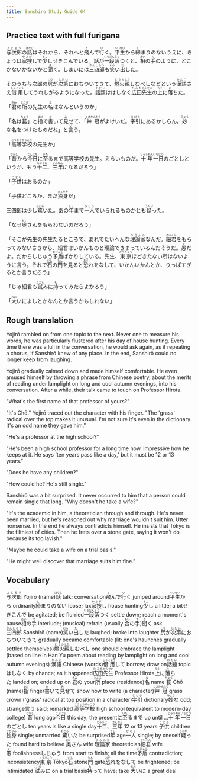 ```yaml
---
title: Sanshiro Study Guide 64
---
```


## Practice text with full furigana

<p>
<ruby><rb>与次郎</rb><rt>よじろう</rt></ruby>の<ruby><rb>話</rb><rt>はなし</rt></ruby>はそれから、それへと<ruby><rb>飛</rb><rt>と</rt></ruby>んで<ruby><rb>行</rb><rt>い</rt></ruby>く。<ruby><rb>平生</rb><rt>へいぜい</rt></ruby>から<ruby><rb>締</rb><rt>し</rt></ruby>まりのないうえに、きょうは<ruby><rb>家捜</rb><rt>やさが</rt></ruby>しで<ruby><rb>少</rb><rt>すこ</rt></ruby>しせきこんでいる。話が<ruby><rb>一段</rb><rt>いちだん</rt></ruby><ruby><rb>落</rb><rt>らく</rt></ruby>つくと、<ruby><rb>相</rb><rt>あい</rt></ruby>の<ruby><rb>手</rb><rt>て</rt></ruby>のように、どこかないかないかと<ruby><rb>聞</rb><rt>き</rt></ruby>く。しまいには<ruby><rb>三四郎</rb><rt>さんしろう</rt></ruby>も<ruby><rb>笑</rb><rt>わら</rt></ruby>い<ruby><rb>出</rb><rt>だ</rt></ruby>した。
</p>

<p>
そのうち与次郎の<ruby><rb>尻</rb><rt>しり</rt></ruby>が<ruby><rb>次第</rb><rt>しだい</rt></ruby>におちついてきて、<ruby><rb>燈火</rb><rt>とうか</rt></ruby><ruby><rb>親</rb><rt>した</rt></ruby>しむべしなどという<ruby><rb>漢語</rb><rt>かんご</rt></ruby>さえ<ruby><rb>借用</rb><rt>しゃくよう</rt></ruby>してうれしがるようになった。<ruby><rb>話題</rb><rt>わだい</rt></ruby>ははしなく<ruby><rb>広田</rb><rt>ひろた</rt></ruby><ruby><rb>先生</rb><rt>せんせい</rt></ruby>の<ruby><rb>上</rb><rt>うえ</rt></ruby>に<ruby><rb>落</rb><rt>お</rt></ruby>ちた。
</p>

<p>
「<ruby><rb>君</rb><rt>きみ</rt></ruby>の<ruby><rb>所</rb><rt>ところ</rt></ruby>の先生の<ruby><rb>名</rb><rt>な</rt></ruby>はなんというのか」
</p>

<p>
「名は<ruby><rb>萇</rb><rt>ちょう</rt></ruby>」と<ruby><rb>指</rb><rt>ゆび</rt></ruby>で<ruby><rb>書</rb><rt>か</rt></ruby>いて<ruby><rb>見</rb><rt>み</rt></ruby>せて、「<ruby><rb>艸冠</rb><rt>くさかんむり</rt></ruby>がよけいだ。<ruby><rb>字引</rb><rt>じびき</rt></ruby>にあるかしらん。<ruby><rb>妙</rb><rt>みょう</rt></ruby>な名をつけたものだね」と<ruby><rb>言</rb><rt>い</rt></ruby>う。
</p>

<p>
「<ruby><rb>高等</rb><rt>こうとう</rt></ruby><ruby><rb>学校</rb><rt>がっこう</rt></ruby>の先生か」
</p>

<p>
「<ruby><rb>昔</rb><rt>むかし</rt></ruby>から<ruby><rb>今日</rb><rt>こんにち</rt></ruby>に<ruby><rb>至</rb><rt>いた</rt></ruby>るまで高等学校の先生。えらいものだ。<ruby><rb>十年</rb><rt>じゅうねん</rt></ruby><ruby><rb>一日</rb><rt>いちじつ</rt></ruby>のごとしというが、もう<ruby><rb>十二</rb><rt>じゅうに</rt></ruby>、<ruby><rb>三年</rb><rt>さんねん</rt></ruby>になるだろう」
</p>

<p>
「<ruby><rb>子供</rb><rt>こども</rt></ruby>はおるのか」
</p>

<p>
「子供どころか、まだ<ruby><rb>独身</rb><rt>ひとりみ</rt></ruby>だ」
</p>

<p>
三四郎は少し<ruby><rb>驚</rb><rt>おどろ</rt></ruby>いた。あの<ruby><rb>年</rb><rt>とし</rt></ruby>まで<ruby><rb>一人</rb><rt>ひとり</rt></ruby>でいられるものかとも<ruby><rb>疑</rb><rt>うたが</rt></ruby>った。
</p>

<p>
「なぜ<ruby><rb>奥</rb><rt>おく</rt></ruby>さんをもらわないのだろう」
</p>

<p>
「そこが先生の先生たるところで、あれでたいへんな<ruby><rb>理論家</rb><rt>りろんか</rt></ruby>なんだ。<ruby><rb>細君</rb><rt>さいくん</rt></ruby>をもらってみないさきから、細君はいかんものと理論できまっているんだそうだ。<ruby><rb>愚</rb><rt>ぐ</rt></ruby>だよ。だからしじゅう<ruby><rb>矛盾</rb><rt>むじゅん</rt></ruby>ばかりしている。先生、<ruby><rb>東京</rb><rt>とうきょう</rt></ruby>ほどきたない所はないように言う。それで<ruby><rb>石</rb><rt>いし</rt></ruby>の<ruby><rb>門</rb><rt>もん</rt></ruby>を見ると<ruby><rb>恐</rb><rt>おそ</rt></ruby>れをなして、いかんいかんとか、りっぱすぎるとか言うだろう」
</p>

<p>
「じゃ細君も<ruby><rb>試</rb><rt>こころ</rt></ruby>みに<ruby><rb>持</rb><rt>も</rt></ruby>ってみたらよかろう」
</p>

<p>
「<ruby><rb>大</rb><rt>おお</rt></ruby>いによしとかなんとか言うかもしれない」
</p>



## Rough translation

Yojirō rambled on from one topic to the next. Never one to measure his words, he was particularly flustered after his day of house hunting. Every time there was a lull in the conversation, he would ask again, as if repeating a chorus, if Sanshirō knew of any place. In the end, Sanshirō could no longer keep from laughing.

Yojirō gradually calmed down and made himself comfortable. He even amused himself by throwing a phrase from Chinese poetry, about the merits of reading under lamplight on long and cool autumn evenings, into his conversation. After a while, their talk came to touch on Professor Hirota.

"What's the first name of that professor of yours?"

"It's Chō." Yojirō traced out the character with his finger. "The 'grass' radical over the top makes it unusual. I'm not sure it's even in the dictionary. It's an odd name they gave him."

"He's a professor at the high school?"

"He's been a high school professor for a long time now. Impressive how he keeps at it. He says 'ten years pass like a day,' but it must be 12 or 13 years."

"Does he have any children?"

"How could he? He's still single."

Sanshirō was a bit surprised. It never occurred to him that a person could remain single that long. "Why doesn't he take a wife?"

"It's the academic in him, a theoretician through and through. He's never been married, but he's reasoned out why marriage wouldn't suit him. Utter nonsense. In the end he always contradicts himself. He insists that Tōkyō is the filthiest of cities. Then he frets over a stone gate, saying it won't do because its too lavish."

"Maybe he could take a wife on a trial basis."

"He might well discover that marriage suits him fine."             


## Vocabulary

<p>
<span class="vocabstudy"><ruby><rb>与次郎</rb><rt>よじろう</rt></ruby>&nbsp;Yojirō (name)</span><span class="vocabstudy"><ruby><rb>話</rb><rt>はなし</rt></ruby>&nbsp;talk; conversation</span><span class="vocabstudy"><ruby><rb>飛</rb><rt>と</rt></ruby>んで<ruby><rb>行</rb><rt>い</rt></ruby>く&nbsp;jumped around</span><span class="vocabstudy"><ruby><rb>平生</rb><rt>へいぜい</rt></ruby>から&nbsp;ordinarily</span><span class="vocabstudy"><ruby><rb>締</rb><rt>し</rt></ruby>まりのない&nbsp;loose; lax</span><span class="vocabstudy"><ruby><rb>家捜</rb><rt>やさが</rt></ruby>し&nbsp;house hunting</span><span class="vocabstudy"><ruby><rb>少</rb><rt>すこ</rt></ruby>し&nbsp;a little; a bit</span><span class="vocabstudy">せきこんで&nbsp;be agitated; be flurried</span><span class="vocabstudy"><ruby><rb>一段</rb><rt>いちだん</rt></ruby><ruby><rb>落</rb><rt>らく</rt></ruby>つく&nbsp;settle down; reach a moment's pause</span><span class="vocabstudy"><ruby><rb>相</rb><rt>あい</rt></ruby>の<ruby><rb>手</rb><rt>て</rt></ruby>&nbsp;interlude; (musical) refrain (usually <ruby><rb>合</rb><rt>あい</rt></ruby>の<ruby><rb>手</rb><rt>て</rt></ruby>)</span><span class="vocabstudy"><ruby><rb>聞</rb><rt>き</rt></ruby>く&nbsp;ask</span><span class="vocabstudy"><ruby><rb>三四郎</rb><rt>さんしろう</rt></ruby>&nbsp;Sanshirō (name)</span><span class="vocabstudy"><ruby><rb>笑</rb><rt>わら</rt></ruby>い<ruby><rb>出</rb><rt>だ</rt></ruby>した&nbsp;laughed; broke into laughter</span>
<span class="vocabstudy"><ruby><rb>尻</rb><rt>しり</rt></ruby>が<ruby><rb>次第</rb><rt>しだい</rt></ruby>におちついてきて&nbsp;gradually became comfortable (lit: one's haunches gradually settled themselves)</span><span class="vocabstudy"><ruby><rb>燈火</rb><rt>とうか</rt></ruby><ruby><rb>親</rb><rt>した</rt></ruby>しむべし&nbsp;one should embrace the lamplight (based on line in Han Yu poem about reading by lamplight on long and cool autumn evenings) </span><span class="vocabstudy"><ruby><rb>漢語</rb><rt>かんご</rt></ruby>&nbsp;Chinese (words)</span><span class="vocabstudy"><ruby><rb>借用</rb><rt>しゃくよう</rt></ruby>して&nbsp;borrow; draw on</span><span class="vocabstudy"><ruby><rb>話題</rb><rt>わだい</rt></ruby>&nbsp;topic</span><span class="vocabstudy">はしなく&nbsp;by chance; as it happened</span><span class="vocabstudy"><ruby><rb>広田</rb><rt>ひろた</rt></ruby><ruby><rb>先生</rb><rt>せんせい</rt></ruby>&nbsp;Professor Hirota</span><span class="vocabstudy"><ruby><rb>上</rb><rt>うえ</rt></ruby>に<ruby><rb>落</rb><rt>お</rt></ruby>ちた&nbsp;landed on; ended up on</span>
<span class="vocabstudy"><ruby><rb>君</rb><rt>きみ</rt></ruby>の&nbsp;your</span><span class="vocabstudy"><ruby><rb>所</rb><rt>ところ</rt></ruby>&nbsp;place (residence)</span><span class="vocabstudy"><ruby><rb>名</rb><rt>な</rt></ruby>&nbsp;name</span>
<span class="vocabstudy"><ruby><rb>萇</rb><rt>ちょう</rt></ruby>&nbsp;Chō (name)</span><span class="vocabstudy"><ruby><rb>指</rb><rt>ゆび</rt></ruby>&nbsp;finger</span><span class="vocabstudy"><ruby><rb>書</rb><rt>か</rt></ruby>いて<ruby><rb>見</rb><rt>み</rt></ruby>せて&nbsp;show how to write (a character)</span><span class="vocabstudy"><ruby><rb>艸冠</rb><rt>くさかんむり</rt></ruby>&nbsp;grass crown ('grass' radical at top position in a character)</span><span class="vocabstudy"><ruby><rb>字引</rb><rt>じびき</rt></ruby>&nbsp;dictionary</span><span class="vocabstudy"><ruby><rb>妙</rb><rt>みょう</rt></ruby>な&nbsp;odd; strange</span><span class="vocabstudy"><ruby><rb>言</rb><rt>い</rt></ruby>う&nbsp;said; remarked</span>
<span class="vocabstudy"><ruby><rb>高等</rb><rt>こうとう</rt></ruby><ruby><rb>学校</rb><rt>がっこう</rt></ruby>&nbsp;high school (equivalent to modern-day college)</span>
<span class="vocabstudy"><ruby><rb>昔</rb><rt>むかし</rt></ruby>&nbsp;long ago</span><span class="vocabstudy"><ruby><rb>今日</rb><rt>こんにち</rt></ruby>&nbsp;this day; the present</span><span class="vocabstudy">に<ruby><rb>至</rb><rt>いた</rt></ruby>るまで&nbsp;up until ...</span><span class="vocabstudy"><ruby><rb>十年</rb><rt>じゅうねん</rt></ruby><ruby><rb>一日</rb><rt>いちじつ</rt></ruby>のごとし&nbsp;ten years is like a single day</span><span class="vocabstudy"><ruby><rb>十二</rb><rt>じゅうに</rt></ruby>、<ruby><rb>三年</rb><rt>さんねん</rt></ruby>&nbsp;12 or 13 years</span>
<span class="vocabstudy"><ruby><rb>子供</rb><rt>こども</rt></ruby>&nbsp;children</span>
<span class="vocabstudy"><ruby><rb>独身</rb><rt>ひとりみ</rt></ruby>&nbsp;single; unmarried</span>
<span class="vocabstudy"><ruby><rb>驚</rb><rt>おどろ</rt></ruby>いた&nbsp;be surprised</span><span class="vocabstudy"><ruby><rb>年</rb><rt>とし</rt></ruby>&nbsp;age</span><span class="vocabstudy"><ruby><rb>一人</rb><rt>ひとり</rt></ruby>&nbsp;single; by oneself</span><span class="vocabstudy"><ruby><rb>疑</rb><rt>うたが</rt></ruby>った&nbsp;found hard to believe</span>
<span class="vocabstudy"><ruby><rb>奥</rb><rt>おく</rt></ruby>さん&nbsp;wife</span>
<span class="vocabstudy"><ruby><rb>理論家</rb><rt>りろんか</rt></ruby>&nbsp;theoretician</span><span class="vocabstudy"><ruby><rb>細君</rb><rt>さいくん</rt></ruby>&nbsp;wife</span><span class="vocabstudy"><ruby><rb>愚</rb><rt>ぐ</rt></ruby>&nbsp;foolishness</span><span class="vocabstudy">しじゅう&nbsp;from start to finish; all the time</span><span class="vocabstudy"><ruby><rb>矛盾</rb><rt>むじゅん</rt></ruby>&nbsp;contradiction; inconsistency</span><span class="vocabstudy"><ruby><rb>東京</rb><rt>とうきょう</rt></ruby>&nbsp;Tōkyō</span><span class="vocabstudy"><ruby><rb>石</rb><rt>いし</rt></ruby>&nbsp;stone</span><span class="vocabstudy"><ruby><rb>門</rb><rt>もん</rt></ruby>&nbsp;gate</span><span class="vocabstudy"><ruby><rb>恐</rb><rt>おそ</rt></ruby>れをなして&nbsp;be frightened; be intimidated</span>
<span class="vocabstudy"><ruby><rb>試</rb><rt>こころ</rt></ruby>みに&nbsp;on a trial basis</span><span class="vocabstudy"><ruby><rb>持</rb><rt>も</rt></ruby>って&nbsp;have; take</span>
<span class="vocabstudy"><ruby><rb>大</rb><rt>おお</rt></ruby>いに&nbsp;a great deal</span>
</p>
